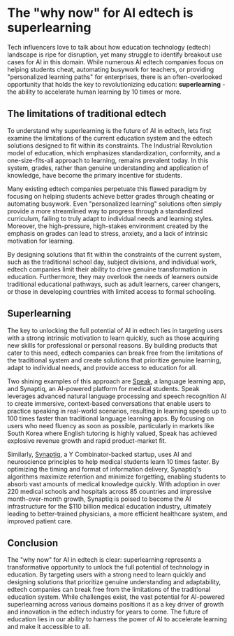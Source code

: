 # The "why now" for AI edtech is superlearning

Tech influencers love to talk about how education technology (edtech) landscape is ripe for disruption, yet many struggle to identify breakout use cases for AI in this domain. While numerous AI edtech companies focus on helping students cheat, automating busywork for teachers, or providing "personalized learning paths" for enterprises, there is an often-overlooked opportunity that holds the key to revolutionizing education: **superlearning** - the ability to accelerate human learning by 10 times or more.

## The limitations of traditional edtech

To understand why superlearning is the future of AI in edtech, lets first examine the limitations of the current education system and the edtech solutions designed to fit within its constraints. The Industrial Revolution model of education, which emphasizes standardization, conformity, and a one-size-fits-all approach to learning, remains prevalent today. In this system, grades, rather than genuine understanding and application of knowledge, have become the primary incentive for students.

Many existing edtech companies perpetuate this flawed paradigm by focusing on helping students achieve better grades through cheating or automating busywork. Even "personalized learning" solutions often simply provide a more streamlined way to progress through a standardized curriculum, failing to truly adapt to individual needs and learning styles. Moreover, the high-pressure, high-stakes environment created by the emphasis on grades can lead to stress, anxiety, and a lack of intrinsic motivation for learning.

By designing solutions that fit within the constraints of the current system, such as the traditional school day, subject divisions, and individual work, edtech companies limit their ability to drive genuine transformation in education. Furthermore, they may overlook the needs of learners outside traditional educational pathways, such as adult learners, career changers, or those in developing countries with limited access to formal schooling.

## Superlearning

The key to unlocking the full potential of AI in edtech lies in targeting users with a strong intrinsic motivation to learn quickly, such as those acquiring new skills for professional or personal reasons. By building products that cater to this need, edtech companies can break free from the limitations of the traditional system and create solutions that prioritize genuine learning, adapt to individual needs, and provide access to education for all.

Two shining examples of this approach are [Speak](https://speak.com), a language learning app, and Synaptiq, an AI-powered platform for medical students. Speak leverages advanced natural language processing and speech recognition AI to create immersive, context-based conversations that enable users to practice speaking in real-world scenarios, resulting in learning speeds up to 100 times faster than traditional language learning apps. By focusing on users who need fluency as soon as possible, particularly in markets like South Korea where English tutoring is highly valued, Speak has achieved explosive revenue growth and rapid product-market fit.

Similarly, [Synaptiq](https://synaptiq.co/), a Y Combinator-backed startup, uses AI and neuroscience principles to help medical students learn 10 times faster. By optimizing the timing and format of information delivery, Synaptiq's algorithms maximize retention and minimize forgetting, enabling students to absorb vast amounts of medical knowledge quickly. With adoption in over 220 medical schools and hospitals across 85 countries and impressive month-over-month growth, Synaptiq is poised to become the AI infrastructure for the $110 billion medical education industry, ultimately leading to better-trained physicians, a more efficient healthcare system, and improved patient care.

## Conclusion

The "why now" for AI in edtech is clear: superlearning represents a transformative opportunity to unlock the full potential of technology in education. By targeting users with a strong need to learn quickly and designing solutions that prioritize genuine understanding and adaptability, edtech companies can break free from the limitations of the traditional education system. While challenges exist, the vast potential for AI-powered superlearning across various domains positions it as a key driver of growth and innovation in the edtech industry for years to come. The future of education lies in our ability to harness the power of AI to accelerate learning and make it accessible to all.
